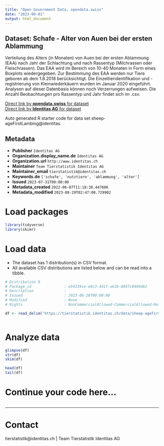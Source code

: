 ```yaml
---
title: "Open Government Data, opendata.swiss"
date: "2023-09-01"
output: html_document
---
```


## Dataset: Schafe - Alter von Auen bei der ersten Ablammung

Verteilung des Alters (in Monaten) von Auen bei der ersten Ablammung (EAA) nach Jahr der Schlachtung und nach Rassentyp (Milchrassen oder Fleischrassen). Das EAA wird im Bereich von 10-40 Monaten in Form eines Boxplots wiedergegeben. Zur Bestimmung des EAA werden nur Tiere geboren ab dem 1.8.2018 berücksichtigt. Die Einzeltieridentifikation und -registrierung von Kleinwiederkäuern wurden im Januar 2020 eingeführt. Analysen auf dieser Datenbasis können noch Verzerrungen aufweisen. Die Anzahl Beobachtungen pro Rassentyp und Jahr findet sich im .csv.

[Direct link by **opendata.swiss** for dataset](https://opendata.swiss/de/dataset/schafe-alter-von-auen-bei-der-ersten-ablammung)<br>
[Direct link by **Identitas AG** for dataset](https://tierstatistik.identitas.ch/)

Auto generated R starter code for data set sheep-ageFirstLambing@identitas.

## Metadata

- **Publisher** `Identitas AG`
- **Organization.display_name.de** `Identitas AG`
- **Organization.url** `http://www.identitas.ch`
- **Maintainer** `Team Tierstatistik Identitas AG`
- **Maintainer_email** `tierstatistik@identitas.ch`
- **Keywords.de** `['schafe', 'nutztiere', 'ablammung', 'alter']`
- **Issued** `2023-07-31T00:00:00`
- **Metadata_created** `2022-06-07T11:18:38.447606`
- **Metadata_modified** `2023-08-29T02:47:00.729902`


# Load packages

```r

library(tidyverse)
library(skimr)

```

# Load data

-   The dataset has 1 distribution(s) in CSV format.
-   All available CSV distributions are listed below and can be read into a tibble.

```r

# Distribution 0
# Package_id               : e54339ce-e6c3-4d1f-a618-8047c8490d62
# Description              : 
# Issued                   : 2023-08-28T00:00:00
# Modified                 : None
# Rights                   : NonCommercialAllowed-CommercialAllowed-ReferenceRequired

df <- read_delim('https://tierstatistik.identitas.ch/data/sheep-ageFirstLambing.csv')



```

# Analyze data

```r

glimpse(df)
str(df)
skim(df)

head(df)
tail(df)

```

# Continue your code here...

```r

```

------------------------------------------------------------------------

# Contact

tierstatistik@identitas.ch | Team Tierstatistik Identitas AG
